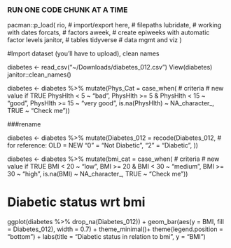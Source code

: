 ### RUN ONE CODE CHUNK AT A TIME ############

pacman::p_load(
  rio,           # import/export
  here,          # filepaths
  lubridate,     # working with dates
  forcats,       # factors
  aweek,         # create epiweeks with automatic factor levels
  janitor,       # tables
  tidyverse      # data mgmt and viz
)

#Import dataset (you'll have to upload), clean names

diabetes <- read_csv("~/Downloads/diabetes_012.csv")
View(diabetes)
 janitor::clean_names()

diabetes <- diabetes %>% 
  mutate(Phys_Cat = case_when(
    # criteria                                   # new value if TRUE
    PhysHlth < 5     ~ "bad",
    PhysHlth >= 5 & PhysHlth < 15 ~ "good",
    PhysHlth >= 15                       ~ "very good",
    is.na(PhysHlth)                     ~ NA_character_,
    TRUE                                       ~ "Check me"))  


###rename

diabetes <- diabetes %>% 
  mutate(Diabetes_012 = recode(Diabetes_012,
                           # for reference: OLD = NEW
                           "0"  = "Not Diabetic",
                           "2"  = "Diabetic",
                      ))

diabetes <- diabetes %>% 
  mutate(bmi_cat = case_when(
    # criteria                                   # new value if TRUE
    BMI < 20                        ~ "low",
    BMI >= 20 & BMI < 30 ~ "medium",
    BMI >= 30                       ~ "high",
    is.na(BMI)                     ~ NA_character_,
    TRUE                                       ~ "Check me"))  


# Diabetic status wrt bmi
ggplot(diabetes %>% drop_na(Diabetes_012)) + 
  geom_bar(aes(y = BMI, fill = Diabetes_012), width = 0.7) +
  theme_minimal()+
  theme(legend.position = "bottom") +
  labs(title = "Diabetic status in relation to bmi",
       y = "BMI")
